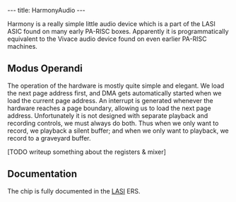 ---
title: HarmonyAudio
---

Harmony is a really simple little audio device which is a part of the LASI ASIC found on many early PA-RISC boxes. Apparently it is programmatically equivalent to the Vivace audio device found on even earlier PA-RISC machines.

== Modus Operandi ==

The operation of the hardware is mostly quite simple and elegant. We load the next page address first, and DMA gets automatically started when we load the current page address. An interrupt is generated whenever the hardware reaches a page boundary, allowing us to load the next page address. Unfortunately it is not designed with separate playback and recording controls, we must always do both. Thus when we only want to record, we playback a silent buffer; and when we only want to playback, we record to a graveyard buffer.

[TODO writeup something about the registers & mixer]

== Documentation ==

The chip is fully documented in the [http://ftp.parisc-linux.org/docs/chips/lasi_ers.ps LASI] ERS.